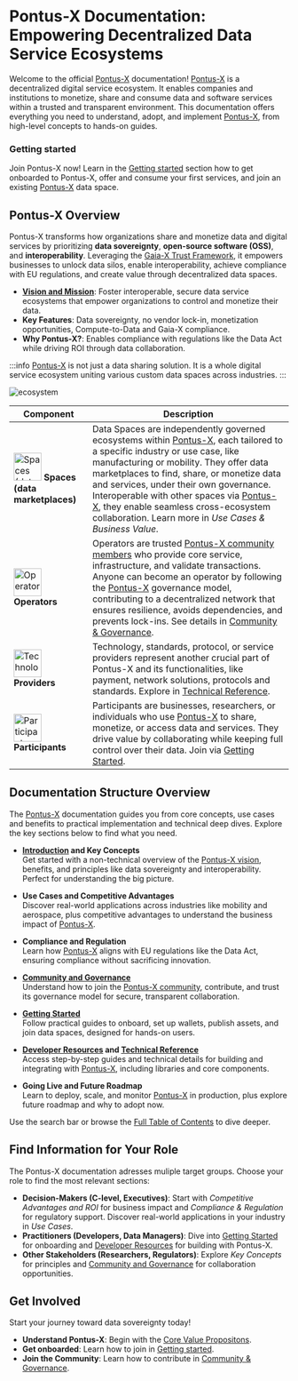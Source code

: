 # Pontus-X Documentation: Empowering Decentralized Data Service Ecosystems

Welcome to the official [Pontus-X](https://portal.pontus-x.eu/) documentation! [Pontus-X](https://portal.pontus-x.eu/) is a decentralized digital service ecosystem. It enables companies and institutions to monetize, share and consume data and software services within a trusted and transparent environment. This documentation offers everything you need to understand, adopt, and implement [Pontus-X](https://portal.pontus-x.eu/), from high-level concepts to hands-on guides.

### Getting started
Join Pontus-X now! Learn in the [Getting started](https://docs.pontus-x.eu/docs/getting-started/quick-start) section how to get onboarded to Pontus-X, offer and consume your first services, and join an existing [Pontus-X](https://portal.pontus-x.eu/) data space. 

## Pontus-X Overview

Pontus-X transforms how organizations share and monetize data and digital services by prioritizing **data sovereignty**, **open-source software (OSS)**, and **interoperability**. Leveraging the [Gaia-X Trust Framework](https://docs.gaia-x.eu/), it empowers businesses to unlock data silos, enable interoperability, achieve compliance with EU regulations, and create value through decentralized data spaces.

- **[Vision and Mission](https://docs.pontus-x.eu/docs/introduction/vision-mission-values)**: Foster interoperable, secure data service ecosystems that empower organizations to control and monetize their data.
- **Key Features**: Data sovereignty, no vendor lock-in, monetization opportunities, Compute-to-Data and Gaia-X compliance.
- **Why Pontus-X?**: Enables compliance with regulations like the Data Act while driving ROI through data collaboration.

:::info
[Pontus-X](https://portal.pontus-x.eu/) is not just a data sharing solution. It is a whole digital service ecosystem uniting various custom data spaces across industries.
:::

![ecosystem](/images/pontus-x-ecosystem.jpg)

| **Component** | **Description** |
|------|-------------|
| <img src="/images/spaces-icon.png" alt="Spaces (data marketplaces)" width="50"/> **Spaces (data marketplaces)** | Data Spaces are independently governed ecosystems within [Pontus-X](https://portal.pontus-x.eu/), each tailored to a specific industry or use case, like manufacturing or mobility. They offer data marketplaces to find, share, or monetize data and services, under their own governance. Interoperable with other spaces via [Pontus-X](https://portal.pontus-x.eu/), they enable seamless cross-ecosystem collaboration. Learn more in *Use Cases & Business Value*. |
| <img src="/images/operators-icon.png" alt="Operators" width="50"/> **Operators** | Operators are trusted [Pontus-X community members](https://docs.pontus-x.eu/docs/participants-and-federators/ecosystem-participants) who provide core service, infrastructure, and validate transactions. Anyone can become an operator by following the [Pontus-X](https://portal.pontus-x.eu/) governance model, contributing to a decentralized network that ensures resilience, avoids dependencies, and prevents lock-ins. See details in [Community & Governance](https://docs.pontus-x.eu/docs/participants-and-federators/federators). |
| <img src="/images/providers-icon.png" alt="Technology Providers" width="50"/> **Providers** | Technology, standards, protocol, or service providers represent another crucial part of Pontus-X and its functionalities, like payment, network solutions, protocols and standards. Explore in [Technical Reference](https://docs.pontus-x.eu/docs/technical-architecture/architecture-overview). |
| <img src="/images/operators-icon.png" alt="Participants" width="50"/> **Participants** | Participants are businesses, researchers, or individuals who use [Pontus-X](https://portal.pontus-x.eu/) to share, monetize, or access data and services. They drive value by collaborating while keeping full control over their data. Join via [Getting Started](https://docs.pontus-x.eu/docs/getting-started/introduction).

## Documentation Structure Overview

The [Pontus-X](https://portal.pontus-x.eu/) documentation guides you from core concepts, use cases and benefits to practical implementation and technical deep dives. Explore the key sections below to find what you need.

- **[Introduction](https://docs.pontus-x.eu/docs/introduction/overview) and Key Concepts**  
  Get started with a non-technical overview of the [Pontus-X vision](https://docs.pontus-x.eu/docs/introduction/vision-mission-values), benefits, and principles like data sovereignty and interoperability. Perfect for understanding the big picture.  
  
- **Use Cases and Competitive Advantages**  
  Discover real-world applications across industries like mobility and aerospace, plus competitive advantages to understand the business impact of [Pontus-X](https://portal.pontus-x.eu/).  

- **Compliance and Regulation**  
  Learn how [Pontus-X](https://portal.pontus-x.eu/) aligns with EU regulations like the Data Act, ensuring compliance without sacrificing innovation.  
 

- **[Community and Governance](https://docs.pontus-x.eu/docs/participants-and-federators/ecosystem-participants)**  
  Understand how to join the [Pontus-X community](https://docs.pontus-x.eu/docs/participants-and-federators/ecosystem-participants), contribute, and trust its governance model for secure, transparent collaboration.  

- **[Getting Started](https://docs.pontus-x.eu/docs/getting-started/quick-start)**  
  Follow practical guides to onboard, set up wallets, publish assets, and join data spaces, designed for hands-on users.  

- **[Developer Resources](https://docs.pontus-x.eu/docs/getting-started/buildCustomAlgorithmsForPontusX) and [Technical Reference](https://docs.pontus-x.eu/docs/technical-architecture/architecture-overview)**  
  Access step-by-step guides and technical details for building and integrating with [Pontus-X](https://portal.pontus-x.eu/), including libraries and core components.  


- **Going Live and Future Roadmap**  
  Learn to deploy, scale, and monitor [Pontus-X](https://portal.pontus-x.eu/) in production, plus explore future roadmap and why to adopt now.  


Use the search bar or browse the [Full Table of Contents](#table-of-contents) to dive deeper.

## Find Information for Your Role

The Pontus-X documentation adresses muliple target groups. Choose your role to find the most relevant sections:

- **Decision-Makers (C-level, Executives)**: Start with *Competitive Advantages and ROI* for business impact and *Compliance & Regulation* for regulatory support. Discover real-world applications in your industry in *Use Cases*.
- **Practitioners (Developers, Data Managers)**: Dive into [Getting Started](https://docs.pontus-x.eu/docs/getting-started/quick-start) for onboarding and [Developer Resources](https://docs.pontus-x.eu/docs/getting-started/buildCustomAlgorithmsForPontusX) for building with Pontus-X.
- **Other Stakeholders (Researchers, Regulators)**: Explore *Key Concepts* for principles and [Community and Governance](https://docs.pontus-x.eu/docs/participants-and-federators/ecosystem-participants) for collaboration opportunities.


## Get Involved

Start your journey toward data sovereignty today!  
- **Understand Pontus-X**: Begin with the [Core Value Propositons](https://docs.pontus-x.eu/docs/introduction/core-value-proposition). 
- **Get onboarded**: Learn how to join in [Getting started](https://docs.pontus-x.eu/docs/getting-started/quick-start).
- **Join the Community**: Learn how to contribute in [Community & Governance](https://docs.pontus-x.eu/docs/contribute/overview).
